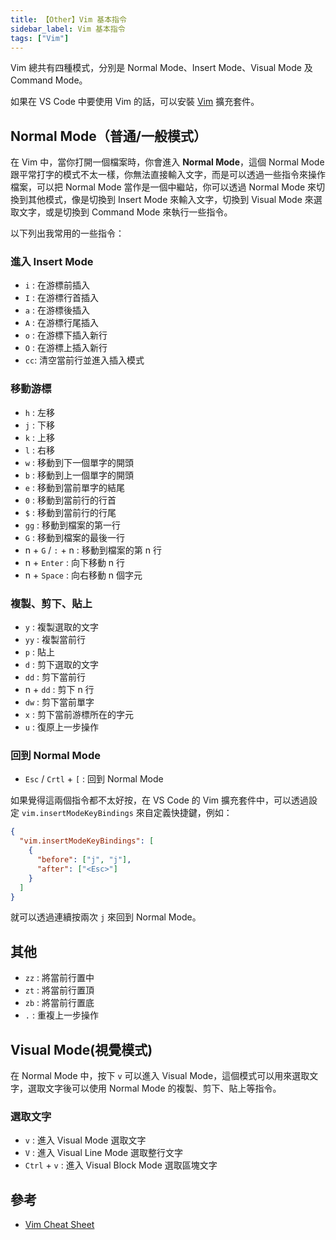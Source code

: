```yaml
---
title: 【Other】Vim 基本指令
sidebar_label: Vim 基本指令
tags: ["Vim"]
---
```


Vim 總共有四種模式，分別是 Normal Mode、Insert Mode、Visual Mode 及 Command Mode。

如果在 VS Code 中要使用 Vim 的話，可以安裝 [Vim](https://marketplace.visualstudio.com/items?itemName=vscodevim.vim) 擴充套件。

## Normal Mode（普通/一般模式）

在 Vim 中，當你打開一個檔案時，你會進入 **Normal Mode**，這個 Normal Mode 跟平常打字的模式不太一樣，你無法直接輸入文字，而是可以透過一些指令來操作檔案，可以把 Normal Mode 當作是一個中繼站，你可以透過 Normal Mode 來切換到其他模式，像是切換到 Insert Mode 來輸入文字，切換到 Visual Mode 來選取文字，或是切換到 Command Mode 來執行一些指令。

以下列出我常用的一些指令：

### 進入 Insert Mode

- `i` : 在游標前插入
- `I` : 在游標行首插入
- `a` : 在游標後插入
- `A` : 在游標行尾插入
- `o` : 在游標下插入新行
- `O` : 在游標上插入新行
- `cc`: 清空當前行並進入插入模式

### 移動游標

- `h` : 左移
- `j` : 下移
- `k` : 上移
- `l` : 右移
- `w` : 移動到下一個單字的開頭
- `b` : 移動到上一個單字的開頭
- `e` : 移動到當前單字的結尾
- `0` : 移動到當前行的行首
- `$` : 移動到當前行的行尾
- `gg` : 移動到檔案的第一行
- `G` : 移動到檔案的最後一行
- n + `G` / `:` + n : 移動到檔案的第 n 行
- n + `Enter` : 向下移動 n 行
- n + `Space` : 向右移動 n 個字元

### 複製、剪下、貼上

- `y` : 複製選取的文字
- `yy` : 複製當前行
- `p` : 貼上
- `d` : 剪下選取的文字
- `dd` : 剪下當前行
- n + `dd` : 剪下 n 行
- `dw` : 剪下當前單字
- `x` : 剪下當前游標所在的字元
- `u` : 復原上一步操作

### 回到 Normal Mode

- `Esc` / `Crtl` + `[` : 回到 Normal Mode

如果覺得這兩個指令都不太好按，在 VS Code 的 Vim 擴充套件中，可以透過設定 `vim.insertModeKeyBindings` 來自定義快捷鍵，例如：

```json
{
  "vim.insertModeKeyBindings": [
    {
      "before": ["j", "j"],
      "after": ["<Esc>"]
    }
  ]
}
```

就可以透過連續按兩次 `j` 來回到 Normal Mode。

## 其他

- `zz` : 將當前行置中
- `zt` : 將當前行置頂
- `zb` : 將當前行置底
- `.` : 重複上一步操作

## Visual Mode(視覺模式)

在 Normal Mode 中，按下 `v` 可以進入 Visual Mode，這個模式可以用來選取文字，選取文字後可以使用 Normal Mode 的複製、剪下、貼上等指令。

### 選取文字

- `v` : 進入 Visual Mode 選取文字
- `V` : 進入 Visual Line Mode 選取整行文字
- `Ctrl` + `v` : 進入 Visual Block Mode 選取區塊文字

## 參考

- [Vim Cheat Sheet](https://vim.rtorr.com/lang/zh_tw/)
